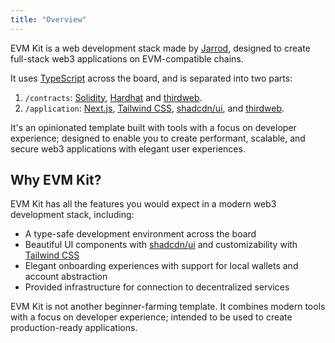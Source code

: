 ```yaml
---
title: "Overview"
---
```


EVM Kit is a web development stack made by [Jarrod](https://twitter.com/jarrodwattsdev),
designed to create full-stack web3 applications on EVM-compatible chains.

It uses [TypeScript](https://www.typescriptlang.org/) across the board, and is separated into two parts:

1. `/contracts`: [Solidity](https://docs.soliditylang.org/en/v0.8.20/), [Hardhat](https://hardhat.org/) and [thirdweb](https://thirdweb.com/).
2. `/application`: [Next.js](https://nextjs.org/), [Tailwind CSS](https://tailwindcss.com/), [shadcdn/ui](https://ui.shadcn.com/), and [thirdweb](https://thirdweb.com/).

It's an opinionated template built with tools with a focus on developer experience; designed to enable you to create
performant, scalable, and secure web3 applications with elegant user experiences.

## Why EVM Kit?

EVM Kit has all the features you would expect in a modern web3 development stack, including:

- A type-safe development environment across the board
- Beautiful UI components with [shadcdn/ui](https://ui.shadcn.com/) and customizability with [Tailwind CSS](https://tailwindcss.com/)
- Elegant onboarding experiences with support for local wallets and account abstraction
- Provided infrastructure for connection to decentralized services

EVM Kit is not another beginner-farming template. It combines modern tools with a focus on developer experience;
intended to be used to create production-ready applications.
